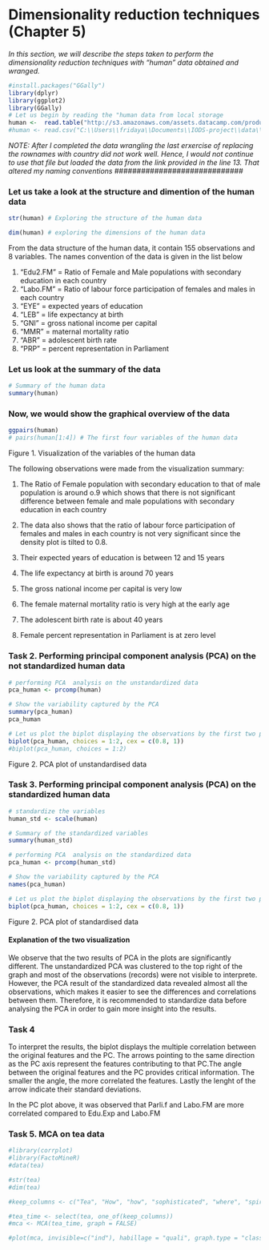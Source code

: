 # Dimensionality reduction techniques (Chapter 5) 

*In this section, we will describe the steps taken to perform the dimensionality reduction techniques with "human" data obtained and wranged.*



```r
#install.packages("GGally")
library(dplyr)
library(ggplot2)
library(GGally)
# Let us begin by reading the "human data from local storage 
human <-  read.table("http://s3.amazonaws.com/assets.datacamp.com/production/course_2218/datasets/human2.txt", sep = "," , header=TRUE)
#human <- read.csv("C:\\Users\\fridaya\\Documents\\IODS-project\\data\\human.csv")

```
#########################################################
 *NOTE: After I completed the data wrangling the last erxercise of replacing the rownames with country did not work well. Hence, I would not continue to use that file but loaded the data from the link provided in the line 13. That altered my naming conventions*
#############################

### Let us take a look at the structure and dimention of the human data
```r
str(human) # Exploring the structure of the human data

dim(human) # exploring the dimensions of the human data
```

From the data structure of the human data, it contain 155 observations and 8 variables. The names convention of the data is given in the list below 

1. "Edu2.FM" = Ratio of Female and Male populations with secondary education in each country
2. "Labo.FM " = Ratio of labour force participation of females and males in each country 
3. "EYE" = expected years of education
4. "LEB" = life expectancy at birth
5. "GNI" = gross national income per capital
6. "MMR" = maternal mortality ratio
7. "ABR" = adolescent birth rate
8. "PRP" = percent representation in Parliament


### Let us look at the summary of the data
```r
# Summary of the human data
summary(human) 
```

### Now, we would show the graphical overview of the data 
```r

ggpairs(human)
# pairs(human[1:4]) # The first four variables of the human data
```

Figure 1. Visualization of the variables of the human data

The following observations were made from the visualization summary:

1. The Ratio of Female population with secondary education to that of male population is around o.9 which shows that there is not significant difference between female and male populations with secondary education in each country 

2. The data also shows that the ratio  of labour force participation of females and males in each country is not very significant since the density plot is tilted to 0.8.

3. Their expected years of education is between 12 and 15 years 
4. The life expectancy at birth is around 70 years
5. The gross national income per capital is very low
6. The female maternal mortality ratio is very high at the early age
7. The adolescent birth rate is about 40 years
8. Female percent representation in Parliament is at zero level

### Task 2. Performing principal component analysis (PCA) on the not standardized human data

```r
# performing PCA  analysis on the unstandardized data
pca_human <- prcomp(human)

# Show the variability captured by the PCA
summary(pca_human)
pca_human
```

```r

# Let us plot the biplot displaying the observations by the first two principal components 
biplot(pca_human, choices = 1:2, cex = c(0.8, 1))
#biplot(pca_human, choices = 1:2)
```
Figure 2. PCA plot of unstandardised data


### Task 3. Performing principal component analysis (PCA) on the standardized human data

```r
# standardize the variables
human_std <- scale(human)

# Summary of the standardized variables
summary(human_std)

# performing PCA  analysis on the standardized data
pca_human <- prcomp(human_std)

# Show the variability captured by the PCA
names(pca_human)

```

```r

# Let us plot the biplot displaying the observations by the first two principal components 
biplot(pca_human, choices = 1:2, cex = c(0.8, 1))

```
Figure 2. PCA plot of standardised data

#### Explanation of the two visualization

We observe that the two results of PCA in the plots are significantly different. The unstandardized PCA was clustered to the top right of the graph and most of the observations (records) were not visible to interprete. 
However, the PCA result of the standardized data revealed almost all the observations, which makes it  easier to see the differences and correlations between them. Therefore, it is recommended to standardize data before analysing the PCA in order to gain more insight into the results.


### Task 4

To interpret the results, the biplot displays the multiple correlation between the original features and the PC. 
The arrows pointing to the same direction as the PC axis represent the features contributing to that PC.The angle between the original features and the PC provides critical information. The smaller the angle, the more correlated the features. Lastly the lenght of the arrow indicate their standard deviations. 

In the PC plot above, it was observed that Parli.f and Labo.FM are more correlated compared to Edu.Exp and Labo.FM


### Task 5. MCA on tea data


```r
#library(corrplot)
#library(FactoMineR)
#data(tea)

#str(tea)
#dim(tea)

#keep_columns <- c("Tea", "How", "how", "sophisticated", "where", "spirituality")

#tea_time <- select(tea, one_of(keep_columns))
#mca <- MCA(tea_time, graph = FALSE)

#plot(mca, invisible=c("ind"), habillage = "quali", graph.type = "classic")

```
